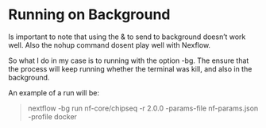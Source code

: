 # Running on Background

Is important to note that using the & to send to background doesn't work well. Also the nohup command dosent play well with Nexflow.

So what I do in my case is to running with the option -bg. The ensure that the process will keep running whether the terminal was kill, and also in the background.

An example of a run will be:

> nextflow -bg run nf-core/chipseq -r 2.0.0 -params-file nf-params.json -profile docker


